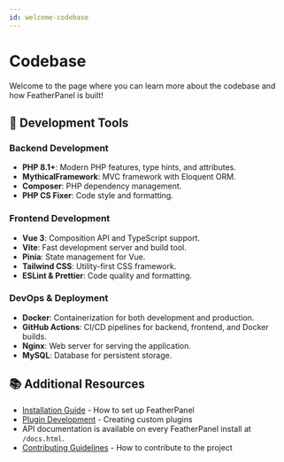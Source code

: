 ```yaml
---
id: welcome-codebase
---
```

# Codebase

Welcome to the page where you can learn more about the codebase and how FeatherPanel is built!


## 🔧 Development Tools

### Backend Development
- **PHP 8.1+**: Modern PHP features, type hints, and attributes.
- **MythicalFramework**: MVC framework with Eloquent ORM.
- **Composer**: PHP dependency management.
- **PHP CS Fixer**: Code style and formatting.

### Frontend Development
- **Vue 3**: Composition API and TypeScript support.
- **Vite**: Fast development server and build tool.
- **Pinia**: State management for Vue.
- **Tailwind CSS**: Utility-first CSS framework.
- **ESLint & Prettier**: Code quality and formatting.

### DevOps & Deployment
- **Docker**: Containerization for both development and production.
- **GitHub Actions**: CI/CD pipelines for backend, frontend, and Docker builds.
- **Nginx**: Web server for serving the application.
- **MySQL**: Database for persistent storage.

## 📚 Additional Resources

- [Installation Guide](../install/install.mdx) - How to set up FeatherPanel
- [Plugin Development](../plugins/welcome-developers.mdx) - Creating custom plugins
- API documentation is available on every FeatherPanel install at `/docs.html`.
- [Contributing Guidelines](https://github.com/featherpanel/featherpanel/blob/main/.github/CONTRIBUTING.md) - How to contribute to the project
